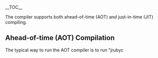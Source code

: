__TOC__

The compiler supports both ahead-of-time (AOT) and just-in-time (JIT) compiling.

==Ahead-of-time (AOT) Compilation==

The typical way to run the AOT compiler is to run "jrubyc <script name>". It will output a .class file in the current dir with parent dirs and package matching where the file lives. So...

 jrubyc foo/bar/test.rb

will output
 foo/bar/test.class

To run, include jruby.jar in CP along with current dir (parent dir for foo/bar/test.class above), and execute like a normal Java class (named foo.bar.test):

 java -cp .:/path/to/jruby.jar foo.bar.test

===Not quite enough===
([[User:Dhjdhj|Dhjdhj]] 08:17, 6 November 2008 (PST)
If you're getting errors about missing requires, then you need to use the [http://repository.codehaus.org/org/jruby/jruby-complete jruby-complete jar] for running. I do not know why this jar file is not included with the standard distribution.  

Also, if you're trying to do this from Windows (not cygwin), then to compile your code you need to say

   jruby -S jrubyc for/bar/test.rb
)

==Just-in-time (JIT) compilation==

JRuby also supports using the compiler in JIT mode, where it will attempt to compile methods as they're called. After a call threshold is reached, the JIT tries to compile the method body in question (including any blocks it contains). If the compilation succeeds, the compiled version is used from then on. Otherwise, the method is permanently marked "interpret only".

As of JRuby 0.9.9, the JIT is enabled by default with a threshold of 20. You can turn it off using the following flag.

 jruby -J-Djruby.jit.enabled=false myscript.rb

==Performance==

A few microbenchmarks comparing Ruby, JRuby interpreted, and JRuby compiled (server VM numbers show worst and best numbers):

 fib(30) Ruby:                1.67s
 fib(30) JRuby interp (client VM):    3.93s
 fib(30) JRuby interp (server VM):    2.28s to 2.08s
 fib(30) JRuby compiled (client VM):    1.89s to 1.79s
 fib(30) JRuby compiled (server VM):    1.66s to 0.86s

==Tweaking and troubleshooting==

There are other interesting properties of use:

;jruby.compile.mode=OFF|JIT|FORCE (default JIT)
:sets compilation to none, JIT, or AOT

;jruby.jit.threshold=## (default 50)
:sets the threshold for methods to get jitted (I usually use it to make all methods compile before execution, using threshold=0)

;jruby.jit.logging=true|false (default false)
:logs each method as it's compiled, so you can see what kind of coverage you're getting or if the methods you want to JIT are getting JITed.

;jruby.jit.logging.verbose=true|false (default false)
:logs each method that fails to compile, so you can see if compilation problems are keeping methods from JITing.

;jruby.jit.exclude=&lt;class_or_module_name&gt;|&lt;class_or_module_name&gt;#&lt;methodname&gt;|&lt;methodname&gt;
:excludes either the class, module, instance_method on a class, instance_method on a module, or a global method name

As of late September 2007, the JRuby compiler is considered complete. Any features missing are to be considered bugs, but as part of JRuby's test run the entire Ruby standard library is compiled to Java bytecode.

There are two known issues with the JRuby compiler at present, which may or may not get fixed:

* Calling a method with a "while false" loop as its parameter will fail to execute

 foo(while false; end) # results in an error

* The retry keyword is not currently supported outside a rescue block, largely because of performance considerations, general confusion around how it's supposed to work, and due to the fact that nobody appears to use retry outside rescue.

==Design==

JRuby compiles Ruby code to Java bytecode. Once complete, there's no interpretation done, except for eval calls. evaluated code never gets compiled; however, if the eval defines a method that's called enough, it will also eventually get JIT compiled to bytecode. JRuby is a mixed-mode engine.

Given a single input .rb file, JRuby produces a single output .class file. This was a key design goal I wanted for the compiler; other languages (including Groovy) and other Ruby implementations (including XRuby) produce numerous classes from an input file; in some cases, dozens and dozens of classes if the input file is very large and complex. JRuby produces one .class file.

JRuby compiles from the same AST it interprets from. There is a first pass over the AST before compilation to determine certain runtime characteristics:

* does a method have closures in it?
* does a method have calls to eval or other scope and frame-aware methods?
* does a method have class definitions in it?
* does a method define other methods?
* .... and so on

Based on this pass, we determine scoping characteristics of all code in the method, selectively choosing pure heap-based variables or pure stack-based variables. Only methods and leaf closures without eval, closures, etc can use normal stack-based local variables. Performance is significantly faster with stack variables.

The resulting class file from JRuby contains at a minimum methods to start:

* a normal main() method for running from the command line (grabs a default JRuby runtime and launches itself)
* a load() instance method that represents a normal top-level loading of the script into a runtime. This performs pre/post script setup and teardown.
* a run() instance method that represents a bare execution of the script's contents. This is used by the JIT, where setup/teardown is handled outside the JITed code on a method-by-method basis
* a __file__() method that represents the body of the script. This is where script execution eventually starts.

Then, depending on the contents of the file, additional methods are added:

* normal method definition bodies become Java methods
* class/module bodies become Java methods
* closure bodies become Java methods
* rescue/ensure bodies become synthetic methods
* if the normal top-level script method is too long, it's split every 500 top-level syntactic elements and chained (we did run into one large flat file that broke the method size limit). We do not yet perform chaining on normal method bodies, because we have not encountered any that are too large.

Of these, only class bodies, rescue/ensure bodies, and chained top-level script methods get directly invoked during script execution. The others are bound into the MOP at runtime.

Binding occurs in one of two ways:

* by generating a small stub class that implements DynamicMethod and invokes the target method on the target script directly
* by doing the same with reflection

In our testing, generating stub "invoker" classes has always been faster than reflection, especially on older JVMs. For the time being, that's the preferred way to bind methods, but I'm going to get reflection-based binding working again for limited/restricted environments like applets. With reflection-based binding and pre-compiled Ruby code with no evals, JIT compilation could be completely turned off and no classes would ever be generated in memory by JRuby.

So then here's a walkthrough of a simple script:

 # we enter into the script body in the __file__ method
 # require would first look for .rb files, then try to load .class
 require 'foo'
 
 # normal code in the method body
 puts 'here we go'
 
 # upon encountering a method def, a new method is started in the class
 def bar
   # this is a simple method body, and would use stack-based vars
   puts 'hello'
 end
 # once the method has been compiled, binding code is added to __file__
 
 # class definitions become methods as well, building the class
 class MyClass
   # this is code in the body of the class
   puts 'here'
 
   # a method in the class is compiled like any other method body
   def something(a, b = 2, *c, &block)
     # this method has all four param types:
     # normal, optional, "rest" or varargs, and block argument
     # the compiler generates code to assign these from an incoming
     # IRubyObject[]
 
     # this method has a closure, so it would use heap-based vars
     # ... but the closure would use stack vars, since it's a simple leaf
     1.times { puts 'in closure' }
   end
   # method is completed, bound into the class we're building
 end
 # end of class definition; __file__ code invokes the class body directly 
 
 # any begin block or method body with a rescue/ensure attached will
 # be compiled as a synthetic method. This also necessarily means that
 # method bodies containing rescue/ensure must be heap-based.
 begin
   puts 'rescue me'
 rescue
   puts 'rescued!'
 ensure
   puts 'ensured!'
 end

A sample run of the JRuby compiler:

 ~/NetBeansProjects/jruby $ jruby sample_script.rb
 here we go
 here
 rescue me
 ensured!
 
 ~/NetBeansProjects/jruby $ jrubyc sample_script.rb
 Compiling file "sample_script.rb" as class "sample_script"
 
 ~/NetBeansProjects/jruby $ ls -l sample_script.*
 -rw-r--r--   1 headius  headius  8396 Oct  4 09:38 sample_script.class
 -rw-r--r--   1 headius  headius  1449 Oct  4 09:38 sample_script.rb
 
 ~/NetBeansProjects/jruby $ export
 CLASSPATH=lib/jruby.jar:lib/asm-3.0.jar:lib/jna.jar:.
 
 ~/NetBeansProjects/jruby $ java sample_script
 here we go
 here
 rescue me
 ensured!
